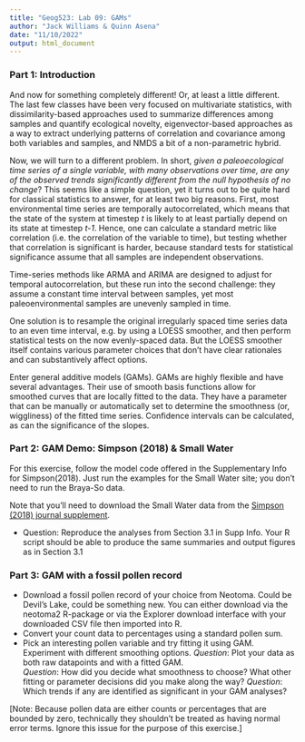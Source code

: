 ```yaml
---
title: "Geog523: Lab 09: GAMs"
author: "Jack Williams & Quinn Asena"
date: "11/10/2022"
output: html_document
---
```


### Part 1: Introduction
And now for something completely different!  Or, at least a little different.  The last few classes have been very focused on multivariate statistics, with  dissimilarity-based approaches used to summarize differences among samples and quantify ecological novelty,  eigenvector-based approaches as a way to extract underlying patterns of correlation and covariance among both variables and samples, and NMDS a bit of a non-parametric hybrid.  

Now, we will turn to a different problem. In short, *given a paleoecological time series of a single variable, with many observations over time, are any of the observed trends significantly different from the null hypothesis of no change*?  This seems like a simple question, yet it turns out to be quite hard for classical statistics to answer, for at least two big reasons.  First, most environmental time series are temporally autocorrelated, which means that the state of the system at timestep *t* is likely to at least partially depend on its state at timestep *t-1*.  Hence, one can calculate a standard metric like correlation (i.e. the correlation of the variable to time), but testing whether that correlation is significant is harder, because standard tests for statistical significance assume that all samples are independent observations.  

Time-series methods like ARMA and ARIMA are designed to adjust for temporal autocorrelation, but these run into the second challenge:  they assume a constant time interval between samples, yet most paleoenvironmental samples are unevenly sampled in time.  

One solution is to resample the original irregularly spaced time series data to an even time interval, e.g. by using a LOESS smoother, and then perform statistical tests on the now evenly-spaced data.  But the LOESS smoother itself contains various parameter choices that don't have clear rationales and can substantively affect options.

Enter general additive models (GAMs).  GAMs are highly flexible and have several advantages.  Their use of smooth basis functions allow for smoothed curves that are locally fitted to the data.  They have a parameter that can be manually or automatically set to determine the smoothness (or, wiggliness) of the fitted time series.  Confidence intervals can be calculated, as can the significance of the slopes.

### Part 2: GAM Demo:  Simpson (2018) & Small Water
For this exercise, follow the model code offered in the Supplementary Info for Simpson(2018).  Just run the examples for the Small Water site; you don't need to run the Braya-So data.

Note that you'll need to download the Small Water data from the [Simpson (2018) journal supplement](https://github.com/gavinsimpson/frontiers-palaeo-additive-modelling).

+ Question:  Reproduce the analyses from Section 3.1 in Supp Info.  Your R script should be able to produce the same summaries and output figures as in Section 3.1

### Part 3:  GAM with a fossil pollen record
+ Download a fossil pollen record of your choice from Neotoma.  Could be Devil's Lake, could be something new.  You can either download via the neotoma2 R-package or via the Explorer download interface with your downloaded CSV file then imported into R.
+ Convert your count data to percentages using a standard pollen sum.
+ Pick an interesting pollen variable and try fitting it using GAM.  Experiment with different smoothing options.
*Question*:  Plot your data as both raw datapoints and with a fitted GAM.  
*Question*:  How did you decide what smoothness to choose?  What other fitting or parameter decisions did you make along the way?
*Question*:  Which trends if any are identified as significant in your GAM analyses?

[Note:  Because pollen data are either counts or percentages that are bounded by zero, technically they shouldn't be treated as having normal error terms.  Ignore this issue for the purpose of this exercise.]
